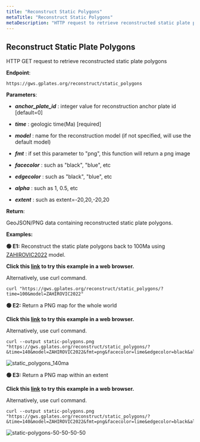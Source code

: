 ```yaml
---
title: "Reconstruct Static Polygons"
metaTitle: "Reconstruct Static Polygons"
metaDescription: "HTTP request to retrieve reconstructed static plate polygons"
---
```


## Reconstruct Static Plate Polygons

HTTP GET request to retrieve reconstructed static plate polygons

**Endpoint**:
    
    https://gws.gplates.org/reconstruct/static_polygons
    
**Parameters**:

- ***anchor_plate_id*** : integer value for reconstruction anchor plate id [default=0]

- ***time*** : geologic time(Ma) [required]

- ***model*** : name for the reconstruction model (if not specified, will use the default model)

- ***fmt*** : if set this parameter to "png", this function will return a png image

- ***facecolor*** : such as "black", "blue", etc

- ***edgecolor*** : such as "black", "blue", etc

- ***alpha*** : such as 1, 0.5, etc

- ***extent*** : such as extent=-20,20,-20,20

**Return**:

GeoJSON/PNG data containing reconstructed static plate polygons.

**Examples:**

**&#128994; E1:** Reconstruct the static plate polygons back to 100Ma using [ZAHIROVIC2022](/models#zahirovic2022) model.

**Click this [link](https://gws.gplates.org/reconstruct/static_polygons/?time=100&model=ZAHIROVIC2022) to try this example in a web browser.**

Alternatively, use curl command.

```shell
curl "https://gws.gplates.org/reconstruct/static_polygons/?time=100&model=ZAHIROVIC2022"
```

**&#128994; E2:** Return a PNG map for the whole world

**Click this [link](https://gws.gplates.org/reconstruct/static_polygons/?&time=140&model=ZAHIROVIC2022&fmt=png&facecolor=lime&edgecolor=black&alpha=0.5) to try this example in a web browser.**

Alternatively, use curl command.

```shell
curl --output static-polygons.png "https://gws.gplates.org/reconstruct/static_polygons/?&time=140&model=ZAHIROVIC2022&fmt=png&facecolor=lime&edgecolor=black&alpha=0.5"
```

![static_polygons_140ma](../images/static_polygons_140ma.png)

**&#128994; E3:** Return a PNG map within an extent 

**Click this [link](https://gws.gplates.org/reconstruct/static_polygons/?&time=140&model=ZAHIROVIC2022&fmt=png&facecolor=lime&edgecolor=black&alpha=0.5&&extent=-50,50,-50,50) to try this example in a web browser.**

Alternatively, use curl command.

```shell
curl --output static-polygons.png "https://gws.gplates.org/reconstruct/static_polygons/?&time=140&model=ZAHIROVIC2022&fmt=png&facecolor=lime&edgecolor=black&alpha=0.5&&extent=-50,50,-50,50"
```

![static-polygons-50-50-50-50](../images/static-polygons-50-50-50-50.png)
